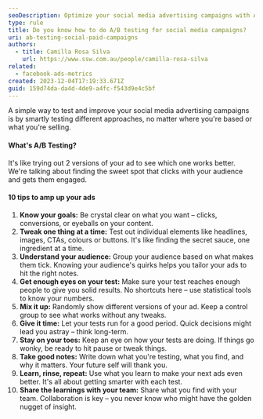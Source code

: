 ```yaml
---
seoDescription: Optimize your social media advertising campaigns with A/B testing strategies that drive results and improve engagement
type: rule
title: Do you know how to do A/B testing for social media campaigns?
uri: ab-testing-social-paid-campaigns
authors:
  - title: Camilla Rosa Silva
    url: https://www.ssw.com.au/people/camilla-rosa-silva
related:
  - facebook-ads-metrics
created: 2023-12-04T17:19:33.671Z
guid: 159d74da-da4d-4de9-a4fc-f543d9e4c5bf
---
```


A simple way to test and improve your social media advertising campaigns is by smartly testing different approaches, no matter where you're based or what you're selling.
#### **What's A/B Testing?**

It's like trying out 2 versions of your ad to see which one works better. We're talking about finding the sweet spot that clicks with your audience and gets them engaged.

#### **10 tips to amp up your ads**

1. **Know your goals:** Be crystal clear on what you want – clicks, conversions, or eyeballs on your content.
2. **Tweak one thing at a time:** Test out individual elements like headlines, images, CTAs, colours or buttons. It's like finding the secret sauce, one ingredient at a time.
3. **Understand your audience:** Group your audience based on what makes them tick. Knowing your audience's quirks helps you tailor your ads to hit the right notes.
4. **Get enough eyes on your test:** Make sure your test reaches enough people to give you solid results. No shortcuts here – use statistical tools to know your numbers.
5. **Mix it up:** Randomly show different versions of your ad. Keep a control group to see what works without any tweaks.
6. **Give it time:** Let your tests run for a good period. Quick decisions might lead you astray – think long-term.
7. **Stay on your toes:** Keep an eye on how your tests are doing. If things go wonky, be ready to hit pause or tweak things.
8. **Take good notes:** Write down what you're testing, what you find, and why it matters. Your future self will thank you.
9. **Learn, rinse, repeat:** Use what you learn to make your next ads even better. It's all about getting smarter with each test.
10. **Share the learnings with your team:** Share what you find with your team. Collaboration is key – you never know who might have the golden nugget of insight.